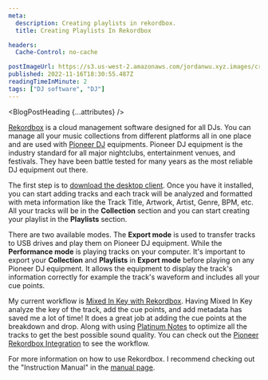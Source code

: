 ```yaml
---
meta:
  description: Creating playlists in rekordbox.
  title: Creating Playlists In Rekordbox

headers:
  Cache-Control: no-cache

postImageUrl: https://s3.us-west-2.amazonaws.com/jordanwu.xyz.images/creating-playlists-in-rekordbox.jpg
published: 2022-11-16T18:30:55.487Z
readingTimeInMinute: 2
tags: ["DJ software", "DJ"]
---
```



<BlogPostHeading {...attributes} />

[Rekordbox](https://rekordbox.com/) is a cloud management software designed for all DJs. You can manage all your music collections from different platforms all in one place and are used with [Pioneer DJ](https://www.pioneerdj.com/) equipments. Pioneer DJ equipment is the industry standard for all major nightclubs, entertainment venues, and festivals. They have been battle tested for many years as the most reliable DJ equipment out there.

The first step is to [download the desktop client](https://rekordbox.com/en/download/). Once you have it installed, you can start adding tracks and each track will be analyzed and formatted with meta information like the Track Title, Artwork, Artist, Genre, BPM, etc. All your tracks will be in the **Collection** section and you can start creating your playlist in the **Playlists** section.

There are two available modes. The **Export mode** is used to transfer tracks to USB drives and play them on Pioneer DJ equipment. While the **Performance mode** is playing tracks on your computer. It's important to export your **Collection** and **Playlists** in **Export mode** before playing on any Pioneer DJ equipment. It allows the equipment to display the track's information correctly for example the track's waveform and includes all your cue points.

My current workflow is [Mixed In Key with Rekordbox](https://mixedinkey.com/harmonic-mixing-guide/pioneer-dj-rekordbox-key-detection/). Having Mixed In Key analyze the key of the track, add the cue points, and add metadata has saved me a lot of time! It does a great job at adding the cue points at the breakdown and drop. Along with using [Platinum Notes](https://www.platinumnotes.com/) to optimize all the tracks to get the best possible sound quality. You can check out the [Pioneer Rekordbox Integration](https://mixedinkey.com/integration/rekordbox-integration/) to see the workflow.

For more information on how to use Rekordbox. I recommend checking out the "Instruction Manual" in the [manual page](https://rekordbox.com/en/download/#manual).
